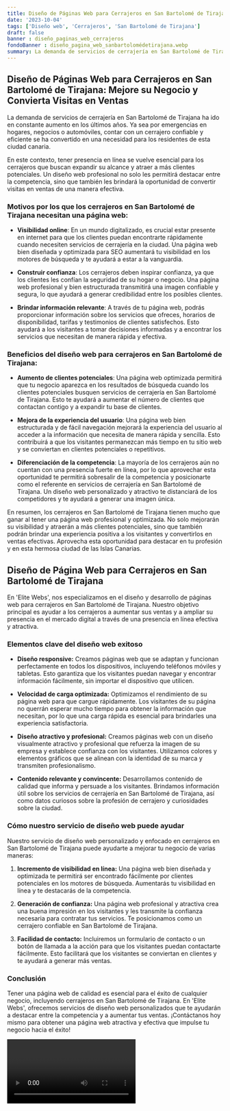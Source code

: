 ```yaml
---
title: Diseño de Páginas Web para Cerrajeros en San Bartolomé de Tirajana
date: '2023-10-04'
tags: ['Diseño web', 'Cerrajeros', 'San Bartolomé de Tirajana']
draft: false
banner : diseño_paginas_web_cerrajeros
fondoBanner : diseño_pagina_web_sanbartolomédetirajana.webp
summary: La demanda de servicios de cerrajería en San Bartolomé de Tirajana ha ido en constante aumento en los últimos años. Ya sea por emergencias en hogares, negocios o automóviles, contar con un cerrajero confiable y eficiente se ha convertido en una necesidad para los residentes de esta ciudad canaria.
---
```


## Diseño de Páginas Web para Cerrajeros en San Bartolomé de Tirajana: Mejore su Negocio y Convierta Visitas en Ventas

La demanda de servicios de cerrajería en San Bartolomé de Tirajana ha ido en constante aumento en los últimos años. Ya sea por emergencias en hogares, negocios o automóviles, contar con un cerrajero confiable y eficiente se ha convertido en una necesidad para los residentes de esta ciudad canaria.

En este contexto, tener presencia en línea se vuelve esencial para los cerrajeros que buscan expandir su alcance y atraer a más clientes potenciales. Un diseño web profesional no solo les permitirá destacar entre la competencia, sino que también les brindará la oportunidad de convertir visitas en ventas de una manera efectiva.

### Motivos por los que los cerrajeros en San Bartolomé de Tirajana necesitan una página web:

- **Visibilidad online**: En un mundo digitalizado, es crucial estar presente en internet para que los clientes puedan encontrarte rápidamente cuando necesiten servicios de cerrajería en la ciudad. Una página web bien diseñada y optimizada para SEO aumentará tu visibilidad en los motores de búsqueda y te ayudará a estar a la vanguardia.

- **Construir confianza**: Los cerrajeros deben inspirar confianza, ya que los clientes les confían la seguridad de su hogar o negocio. Una página web profesional y bien estructurada transmitirá una imagen confiable y segura, lo que ayudará a generar credibilidad entre los posibles clientes.

- **Brindar información relevante**: A través de tu página web, podrás proporcionar información sobre los servicios que ofreces, horarios de disponibilidad, tarifas y testimonios de clientes satisfechos. Esto ayudará a los visitantes a tomar decisiones informadas y a encontrar los servicios que necesitan de manera rápida y efectiva.

### Beneficios del diseño web para cerrajeros en San Bartolomé de Tirajana:

- **Aumento de clientes potenciales**: Una página web optimizada permitirá que tu negocio aparezca en los resultados de búsqueda cuando los clientes potenciales busquen servicios de cerrajería en San Bartolomé de Tirajana. Esto te ayudará a aumentar el número de clientes que contactan contigo y a expandir tu base de clientes.

- **Mejora de la experiencia del usuario**: Una página web bien estructurada y de fácil navegación mejorará la experiencia del usuario al acceder a la información que necesita de manera rápida y sencilla. Esto contribuirá a que los visitantes permanezcan más tiempo en tu sitio web y se conviertan en clientes potenciales o repetitivos.

- **Diferenciación de la competencia**: La mayoría de los cerrajeros aún no cuentan con una presencia fuerte en línea, por lo que aprovechar esta oportunidad te permitirá sobresalir de la competencia y posicionarte como el referente en servicios de cerrajería en San Bartolomé de Tirajana. Un diseño web personalizado y atractivo te distanciará de los competidores y te ayudará a generar una imagen única.

En resumen, los cerrajeros en San Bartolomé de Tirajana tienen mucho que ganar al tener una página web profesional y optimizada. No solo mejorarán su visibilidad y atraerán a más clientes potenciales, sino que también podrán brindar una experiencia positiva a los visitantes y convertirlos en ventas efectivas. Aprovecha esta oportunidad para destacar en tu profesión y en esta hermosa ciudad de las Islas Canarias.

<GifSeo />

<Cta />

## Diseño de Página Web para Cerrajeros en San Bartolomé de Tirajana

En 'Elite Webs', nos especializamos en el diseño y desarrollo de páginas web para cerrajeros en San Bartolomé de Tirajana. Nuestro objetivo principal es ayudar a los cerrajeros a aumentar sus ventas y a ampliar su presencia en el mercado digital a través de una presencia en línea efectiva y atractiva.

### Elementos clave del diseño web exitoso

* **Diseño responsive:** Creamos páginas web que se adaptan y funcionan perfectamente en todos los dispositivos, incluyendo teléfonos móviles y tabletas. Esto garantiza que los visitantes puedan navegar y encontrar información fácilmente, sin importar el dispositivo que utilicen.

* **Velocidad de carga optimizada:** Optimizamos el rendimiento de su página web para que cargue rápidamente. Los visitantes de su página no querrán esperar mucho tiempo para obtener la información que necesitan, por lo que una carga rápida es esencial para brindarles una experiencia satisfactoria.

* **Diseño atractivo y profesional:** Creamos páginas web con un diseño visualmente atractivo y profesional que refuerza la imagen de su empresa y establece confianza con los visitantes. Utilizamos colores y elementos gráficos que se alinean con la identidad de su marca y transmiten profesionalismo.

* **Contenido relevante y convincente:** Desarrollamos contenido de calidad que informa y persuade a los visitantes. Brindamos información útil sobre los servicios de cerrajería en San Bartolomé de Tirajana, así como datos curiosos sobre la profesión de cerrajero y curiosidades sobre la ciudad.

### Cómo nuestro servicio de diseño web puede ayudar

Nuestro servicio de diseño web personalizado y enfocado en cerrajeros en San Bartolomé de Tirajana puede ayudarte a mejorar tu negocio de varias maneras:

1. **Incremento de visibilidad en línea:** Una página web bien diseñada y optimizada te permitirá ser encontrado fácilmente por clientes potenciales en los motores de búsqueda. Aumentarás tu visibilidad en línea y te destacarás de la competencia.

2. **Generación de confianza:** Una página web profesional y atractiva crea una buena impresión en los visitantes y les transmite la confianza necesaria para contratar tus servicios. Te posicionamos como un cerrajero confiable en San Bartolomé de Tirajana.

3. **Facilidad de contacto:** Incluiremos un formulario de contacto o un botón de llamada a la acción para que los visitantes puedan contactarte fácilmente. Esto facilitará que los visitantes se conviertan en clientes y te ayudará a generar más ventas.

### Conclusión

Tener una página web de calidad es esencial para el éxito de cualquier negocio, incluyendo cerrajeros en San Bartolomé de Tirajana. En 'Elite Webs', ofrecemos servicios de diseño web personalizados que te ayudarán a destacar entre la competencia y a aumentar tus ventas. ¡Contáctanos hoy mismo para obtener una página web atractiva y efectiva que impulse tu negocio hacia el éxito!

<Video />

<CtaBot job='Cerrajeros' city='San Bartolomé de Tirajana'/>

<Gmaps query='San Bartolomé de Tirajana+españa+maps' />